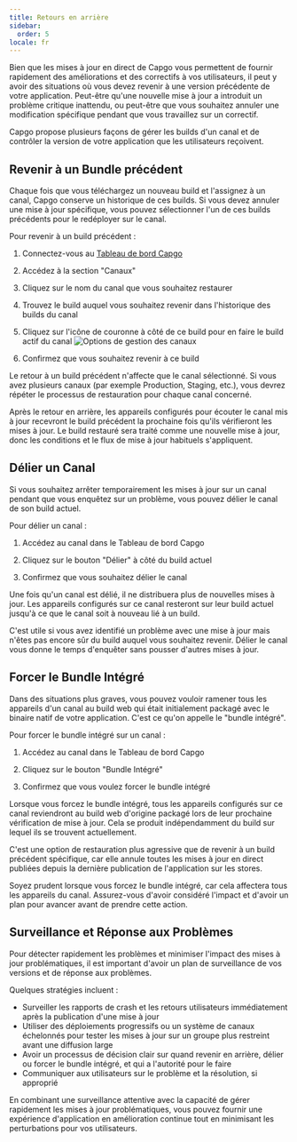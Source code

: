 ```yaml
---
title: Retours en arrière
sidebar:
  order: 5
locale: fr
---
```



Bien que les mises à jour en direct de Capgo vous permettent de fournir rapidement des améliorations et des correctifs à vos utilisateurs, il peut y avoir des situations où vous devez revenir à une version précédente de votre application. Peut-être qu'une nouvelle mise à jour a introduit un problème critique inattendu, ou peut-être que vous souhaitez annuler une modification spécifique pendant que vous travaillez sur un correctif.

Capgo propose plusieurs façons de gérer les builds d'un canal et de contrôler la version de votre application que les utilisateurs reçoivent.

## Revenir à un Bundle précédent

Chaque fois que vous téléchargez un nouveau build et l'assignez à un canal, Capgo conserve un historique de ces builds. Si vous devez annuler une mise à jour spécifique, vous pouvez sélectionner l'un de ces builds précédents pour le redéployer sur le canal.

Pour revenir à un build précédent :

<Steps>

1. Connectez-vous au [Tableau de bord Capgo](https://app.capgo.io)

2. Accédez à la section "Canaux"

3. Cliquez sur le nom du canal que vous souhaitez restaurer

4. Trouvez le build auquel vous souhaitez revenir dans l'historique des builds du canal

5. Cliquez sur l'icône de couronne à côté de ce build pour en faire le build actif du canal
   ![Options de gestion des canaux](/select_bundle.webp)

6. Confirmez que vous souhaitez revenir à ce build

</Steps>

<Aside type="note">
Le retour à un build précédent n'affecte que le canal sélectionné. Si vous avez plusieurs canaux (par exemple Production, Staging, etc.), vous devrez répéter le processus de restauration pour chaque canal concerné.
</Aside>

Après le retour en arrière, les appareils configurés pour écouter le canal mis à jour recevront le build précédent la prochaine fois qu'ils vérifieront les mises à jour. Le build restauré sera traité comme une nouvelle mise à jour, donc les conditions et le flux de mise à jour habituels s'appliquent.

## Délier un Canal

Si vous souhaitez arrêter temporairement les mises à jour sur un canal pendant que vous enquêtez sur un problème, vous pouvez délier le canal de son build actuel.

Pour délier un canal :

1. Accédez au canal dans le Tableau de bord Capgo

2. Cliquez sur le bouton "Délier" à côté du build actuel

3. Confirmez que vous souhaitez délier le canal

Une fois qu'un canal est délié, il ne distribuera plus de nouvelles mises à jour. Les appareils configurés sur ce canal resteront sur leur build actuel jusqu'à ce que le canal soit à nouveau lié à un build.

C'est utile si vous avez identifié un problème avec une mise à jour mais n'êtes pas encore sûr du build auquel vous souhaitez revenir. Délier le canal vous donne le temps d'enquêter sans pousser d'autres mises à jour.

## Forcer le Bundle Intégré

Dans des situations plus graves, vous pouvez vouloir ramener tous les appareils d'un canal au build web qui était initialement packagé avec le binaire natif de votre application. C'est ce qu'on appelle le "bundle intégré".

Pour forcer le bundle intégré sur un canal :

1. Accédez au canal dans le Tableau de bord Capgo

2. Cliquez sur le bouton "Bundle Intégré"

3. Confirmez que vous voulez forcer le bundle intégré

Lorsque vous forcez le bundle intégré, tous les appareils configurés sur ce canal reviendront au build web d'origine packagé lors de leur prochaine vérification de mise à jour. Cela se produit indépendamment du build sur lequel ils se trouvent actuellement.

C'est une option de restauration plus agressive que de revenir à un build précédent spécifique, car elle annule toutes les mises à jour en direct publiées depuis la dernière publication de l'application sur les stores.

<Aside type="caution">
Soyez prudent lorsque vous forcez le bundle intégré, car cela affectera tous les appareils du canal. Assurez-vous d'avoir considéré l'impact et d'avoir un plan pour avancer avant de prendre cette action.
</Aside>

## Surveillance et Réponse aux Problèmes

Pour détecter rapidement les problèmes et minimiser l'impact des mises à jour problématiques, il est important d'avoir un plan de surveillance de vos versions et de réponse aux problèmes.

Quelques stratégies incluent :

- Surveiller les rapports de crash et les retours utilisateurs immédiatement après la publication d'une mise à jour
- Utiliser des déploiements progressifs ou un système de canaux échelonnés pour tester les mises à jour sur un groupe plus restreint avant une diffusion large
- Avoir un processus de décision clair sur quand revenir en arrière, délier ou forcer le bundle intégré, et qui a l'autorité pour le faire
- Communiquer aux utilisateurs sur le problème et la résolution, si approprié

En combinant une surveillance attentive avec la capacité de gérer rapidement les mises à jour problématiques, vous pouvez fournir une expérience d'application en amélioration continue tout en minimisant les perturbations pour vos utilisateurs.